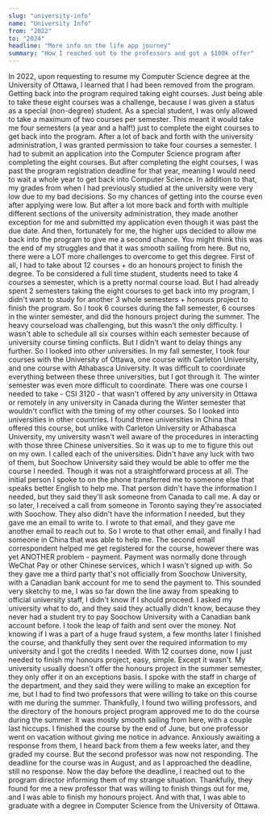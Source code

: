 ```yaml
---
slug: "university-info"
name: "University Info"
from: "2022"
to: "2024"
headline: "More info on the life app journey"
summary: "How I reached out to the professors and got a $100k offer"
---
```

In 2022, upon requesting to resume my Computer Science degree at the University of Ottawa, I learned that I had been removed from the program.
Getting back into the program required taking eight courses.
Just being able to take these eight courses was a challenge, because I was given a status as a special (non-degree) student.
As a special student, I was only allowed to take a maximum of two courses per semester.
This meant it would take me four semesters (a year and a half!) just to complete the eight courses to get back into the program.
After a lot of back and forth with the university administration, I was granted permission to take four courses a semester.
I had to submit an application into the Computer Science program after completing the eight courses.
But after completing the eight courses, I was past the program registration deadline for that year, meaning I would need to wait a whole year to get back into Computer Science.
In addition to that, my grades from when I had previously studied at the university were very low due to my bad decisions.
So my chances of getting into the course even after applying were low.
But after a lot more back and forth with multiple different sections of the university administration, they made another exception for me and submitted my application even though it was past the due date.
And then, fortunately for me, the higher ups decided to allow me back into the program to give me a second chance.
You might think this was the end of my struggles and that it was smooth sailing from here.
But no, there were a LOT more challenges to overcome to get this degree.
First of all, I had to take about 12 courses + do an honours project to finish the degree.
To be considered a full time student, students need to take 4 courses a semester, which is a pretty normal course load.
But I had already spent 2 semesters taking the eight courses to get back into my program, I didn't want to study for another 3 whole semesters + honours project to finish the program.
So I took 6 courses during the fall semester, 6 courses in the winter semester, and did the honours project during the summer.
The heavy courseload was challenging, but this wasn't the only difficulty.
I wasn't able to schedule all six courses within each semester because of university course timing conflicts.
But I didn't want to delay things any further.
So I looked into other universities.
In my fall semester, I took four courses with the University of Ottawa, one course with Carleton University, and one course with Athabasca University.
It was difficult to coordinate everything between these three universities, but I got through it.
The winter semester was even more difficult to coordinate.
There was one course I needed to take - CSI 3120 - that wasn't offered by any university in Ottawa or remotely in any university in Canada during the Winter semester that wouldn't conflict with the timing of my other courses.
So I looked into universities in other countries.
I found three universities in China that offered this course, but unlike with Carleton University or Athabasca University, my university wasn't well aware of the procedures in interacting with those three Chinese universities.
So it was up to me to figure this out on my own.
I called each of the universities.
Didn't have any luck with two of them, but Soochow University said they would be able to offer me the course I needed.
Though it was not a straightforward process at all.
The initial person I spoke to on the phone transferred me to someone else that speaks better English to help me. That person didn't have the information I needed, but they said they'll ask someone from Canada to call me.
A day or so later, I received a call from someone in Toronto saying they're associated with Soochow. They also didn't have the information I needed, but they gave me an email to write to.
I wrote to that email, and they gave me another email to reach out to.
So I wrote to that other email, and finally I had someone in China that was able to help me.
The second email correspondent helped me get registered for the course, however there was yet ANOTHER problem - payment.
Payment was normally done through WeChat Pay or other Chinese services, which I wasn't signed up with.
So they gave me a third party that's not officially from Soochow University, with a Canadian bank account for me to send the payment to.
This sounded very sketchy to me, I was so far down the line away from speaking to official university staff, I didn't know if I should proceed.
I asked my university what to do, and they said they actually didn't know, because they never had a student try to pay Soochow University with a Canadian bank account before.
I took the leap of faith and sent over the money.
Not knowing if I was a part of a huge fraud system, a few months later I finished the course, and thankfully they sent over the required information to my university and I got the credits I needed.
With 12 courses done, now I just needed to finish my honours project, easy, simple.
Except it wasn't.
My university usually doesn't offer the honours project in the summer semester, they only offer it on an exceptions basis.
I spoke with the staff in charge of the department, and they said they were willing to make an exception for me, but I had to find two professors that were willing to take on this course with me during the summer.
Thankfully, I found two willing professors, and the directory of the honours project program approved me to do the course during the summer.
It was mostly smooth sailing from here, with a couple last hiccups.
I finished the course by the end of June, but one professor went on vacation without giving me notice in advance.
Anxiously awaiting a response from them, I heard back from them a few weeks later, and they graded my course.
But the second professor was now not responding. The deadline for the course was in August, and as I approached the deadline, still no response.
Now the day before the deadline, I reached out to the program director informing them of my strange situation.
Thankfully, they found for me a new professor that was willing to finish things out for me, and I was able to finish my honours project.
And with that, I was able to graduate with a degree in Computer Science from the University of Ottawa.